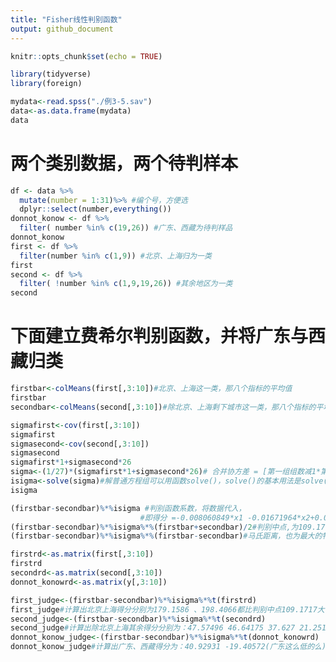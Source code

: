 ```yaml
---
title: "Fisher线性判别函数"
output: github_document
---
```


```r
knitr::opts_chunk$set(echo = TRUE)
```

```r
library(tidyverse)
library(foreign)
```

```r
mydata<-read.spss("./例3-5.sav")
data<-as.data.frame(mydata)
data
```

# 两个类别数据，两个待判样本
```r
df <- data %>% 
  mutate(number = 1:31)%>% #编个号，方便选
  dplyr::select(number,everything())
donnot_konow <- df %>%
  filter( number %in% c(19,26)) #广东、西藏为待判样品
donnot_konow
first <- df %>%
  filter(number %in% c(1,9)) #北京、上海归为一类
first
second <- df %>%
  filter( !number %in% c(1,9,19,26)) #其余地区为一类
second
```

# 下面建立费希尔判别函数，并将广东与西藏归类
```r
firstbar<-colMeans(first[,3:10])#北京、上海这一类，那八个指标的平均值
firstbar
secondbar<-colMeans(second[,3:10])#除北京、上海剩下城市这一类，那八个指标的平均值，

sigmafirst<-cov(first[,3:10])
sigmafirst
sigmasecond<-cov(second[,3:10])
sigmasecond
sigmafirst*1+sigmasecond*26
sigma<-(1/27)*(sigmafirst*1+sigmasecond*26)# 合并协方差 = [第一组组数减1*第一组数的协方差矩阵+第二组组数减1*第二组数的协方差矩阵]/两组数总和-2
isigma<-solve(sigma)#解普通方程组可以用函数solve()，solve()的基本用法是solve(A,b)，其中，A为方程组的系数矩阵，b为方程组的右端。
isigma

(firstbar-secondbar)%*%isigma #判别函数系数，将数据代入， 
                             #即得分 =-0.008060849*x1 -0.01671964*x2+0.01950031*x3 +0.02471871*x4 -0.01888066*x5 +0.004303822*x6 +0.01479747*x7+ 0.0257263*x8
(firstbar-secondbar)%*%isigma%*%(firstbar+secondbar)/2#判别中点,为109.1717
(firstbar-secondbar)%*%isigma%*%(firstbar-secondbar)#马氏距离，也为最大的特征值 max lambde = (两组平均之差)*sigma* (两组平均之差) =D^2

firstrd<-as.matrix(first[,3:10])
firstrd
secondrd<-as.matrix(second[,3:10])
donnot_konowrd<-as.matrix(y[,3:10])

first_judge<-(firstbar-secondbar)%*%isigma%*%t(firstrd)
first_judge#计算出北京上海得分分别为179.1586 、198.4066都比判别中点109.1717大
second_judge<-(firstbar-secondbar)%*%isigma%*%t(secondrd)
second_judge#计算出除北京上海其余得分分别为：47.57496 46.64175 37.627 21.25174 37.21164 30.89321 23.83951 51.85801 39.23608 15.5736 50.93808 21.01187 36.34956 45.03187 35.59145 23.62458 26.07357 7.23423 19.78959 12.35001 16.63631 27.98147 40.75376 27.9821 19.95792 14.643 20.48342
donnot_konow_judge<-(firstbar-secondbar)%*%isigma%*%t(donnot_konowrd)
donnot_konow_judge#计算出广东、西藏得分为：40.92931 -19.40572(广东这么低的么)
```







